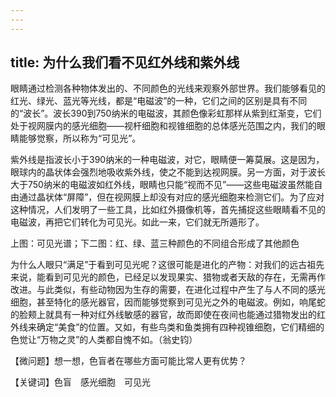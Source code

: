 ```yaml
---
---
---
```

title: 为什么我们看不见红外线和紫外线
---




眼睛通过检测各种物体发出的、不同颜色的光线来观察外部世界。我们能够看见的红光、绿光、蓝光等光线，都是“电磁波”的一种，它们之间的区别是具有不同的“波长”。波长390到750纳米的电磁波，其颜色像彩虹那样从紫到红渐变，它们处于视网膜内的感光细胞——视杆细胞和视锥细胞的总体感光范围之内，我们的眼睛能够觉察，所以称为“可见光”。

紫外线是指波长小于390纳米的一种电磁波，对它，眼睛便一筹莫展。这是因为，眼球内的晶状体会强烈地吸收紫外线，使之不能到达视网膜。另一方面，对于波长大于750纳米的电磁波如红外线，眼睛也只能“视而不见”——这些电磁波虽然能自由通过晶状体“屏障”，但在视网膜上却没有对应的感光细胞来检测它们。为了应对这种情况，人们发明了一些工具，比如红外摄像机等，首先捕捉这些眼睛看不见的电磁波，再把它们转化为可见光。如此一来，它们就无所遁形了。

上图：可见光谱；下二图：红、绿、蓝三种颜色的不同组合形成了其他颜色



为什么人眼只“满足”于看到可见光呢？这很可能是进化的产物：对我们的远古祖先来说，能看到可见光的颜色，已经足以发现果实、猎物或者天敌的存在，无需再作改进。与此类似，有些动物因为生存的需要，在进化过程中产生了与人不同的感光细胞，甚至特化的感光器官，因而能够觉察到可见光之外的电磁波。例如，响尾蛇的脸颊上就具有一种对红外线敏感的器官，故而即使在夜间也能通过猎物发出的红外线来确定“美食”的位置。又如，有些鸟类和鱼类拥有四种视锥细胞，它们精细的色觉让“万物之灵”的人类都自愧不如。（翁史钧）





【微问题】想一想，色盲者在哪些方面可能比常人更有优势？

【关键词】色盲　感光细胞　可见光